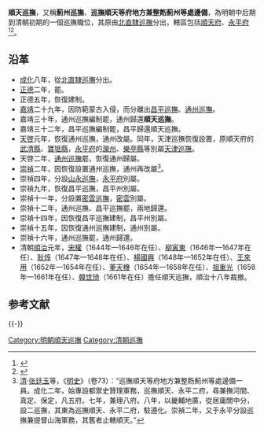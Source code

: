 '''順天巡撫'''，又稱'''薊州巡撫'''、'''巡撫順天等府地方兼整飭薊州等處邊備'''，為明朝中后期到清朝初期的一個巡撫職位，其原由[[北直隸巡撫|北直隸巡撫]]分出，轄區包括[[順天府|順天府]]、[[永平府|永平府]]<ref>{{cite book |title = 《[[南明史|南明史]]》 |author = 司徒琳（Lynn H. Struve） |translator = 李荣庆 |publisher = 上海书店出版社 |date = 2007年1月 |ISBN = 9787806784457 }}</ref><ref>{{cite book |title = 《明代政治制度研究》 |author = 張治安 |publisher = 經聯出版事業公司 |ISBN = 957-08-0135-2 }}</ref>。

== 沿革==
*[[成化|成化]]八年，從[[北直隸巡撫|北直隸巡撫]]分出。
*[[正德_(明朝)|正德]]二年，罷。
*正德五年，恢復建制。
*[[嘉靖|嘉靖]]二十九年，因防範蒙古入侵，而分離出[[昌平巡撫|昌平巡撫]]、[[通州巡撫|通州巡撫]]。
*嘉靖三十年，通州巡撫編制罷，通州歸還'''順天巡撫'''。
*嘉靖三十二年，昌平巡撫編制罷，昌平歸還順天巡撫。
*[[天啓|天啓]]元年，恢復通州巡撫，通州改屬。同年，天津巡撫恢復設置，原順天府的[[武清縣|武清縣]]、[[寶坻縣|寶坻縣]]，[[永平府|永平府]]的[[灤州|灤州]]、[[樂亭縣|樂亭縣]]等別屬[[天津巡撫|天津巡撫]]。
*天啓二年，[[通州巡撫|通州巡撫]]罷，恢復通州歸屬。
*[[崇禎|崇禎]]二年，因恢復設置通州巡撫，通州再改屬<ref>[[清|清]]·[[张廷玉|张廷玉]]等，《[[明史|明史]]》（卷73）：“巡撫順天等府地方兼整飭薊州等處邊備一員。成化二年，始專設都禦史贊理軍務，巡撫順天、永平二府，尋兼撫河間、真定、保定，凡五府。七年，兼理八府。八年，以畿輔地廣，從居庸關中分，設二巡撫，其東為巡撫順天、永平二府，駐遵化。崇禎二年，又于永平分設巡撫兼提督山海軍務，其舊者止轄順天。”</ref>。
*崇禎四年，分設[[山永巡撫|山永巡撫]]，[[永平府|永平府]]別屬。
*崇禎九年，恢復昌平巡撫，昌平州別屬。
*崇禎十一年，分設置[[密雲巡撫|密雲巡撫]]，[[密雲|密雲]]別屬。
*崇禎十二年，通州巡撫、昌平巡撫罷，兩地歸還。
*崇禎十四年，因恢復昌平巡撫建制，昌平州別屬。
*崇禎十五年，因恢復通州巡撫建制，通州別屬。
*崇禎十六年，通州巡撫罷，通州歸還。
* 清朝[[順治|順治]]元年，[[宋權|宋權]]（1644年—1646年在任）、[[柳寅東|柳寅東]]（1646年—1647年在任）、[[耿焞|耿焞]]（1647年—1648年在任）、[[楊國興|楊國興]]（1648年—1652年在任）、[[王來用|王來用]]（1652年—1654年在任）、[[董天機|董天機]]（1654年—1658年在任）、[[祖重光|祖重光]]（1658年—1661年在任）、[[韓世琦|韓世琦]]（1661年在任）擔任順天巡撫，順治十八年裁撤。
==参考文献==
{{reflist}}
{{-}}
{{明朝巡撫}}
{{清朝巡撫}}
[[Category:明朝順天巡撫|Category:明朝順天巡撫]]
[[Category:清朝巡撫|Category:清朝巡撫]]
